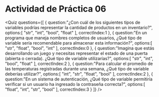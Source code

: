 # Actividad de Práctica 06

<Quiz questions={[
   {
      question:"¿Con cuál de los siguientes tipos de variables podrías representar la cantidad de productos en un inventario?",
      options:[
         "str",
         "int",
         "bool",
         "float"
      ],
      correctIndex:1
   },
   {
      question:"En un programa que maneja nombres completos de usuarios, ¿Qué tipo de variable sería recomendable para almacenar esta información?",
      options:[
         "str",
         "float",
         "bool",
         "int"
      ],
      correctIndex:0
   },
   {
      question:"Imagina que estás desarrollando un juego y necesitas representar el estado de una puerta (abierta o cerrada). ¿Qué tipo de variable utilizarías?",
      options:[
         "str",
         "int",
         "bool",
         "float"
      ],
      correctIndex:2
   },
   {
      question:"Para calcular el promedio de las temperaturas registradas durante una semana, ¿Qué tipo de variable deberías utilizar?",
      options:[
         "int",
         "str",
         "float",
         "bool"
      ],
      correctIndex:2
   },
   {
      question:"En un sistema de autenticación, ¿Qué tipo de variable permitiría verificar si un usuario ha ingresado la contraseña correcta?",
      options:[
         "float",
         "int",
         "str",
         "bool"
      ],
      correctIndex:3
   }
]} />